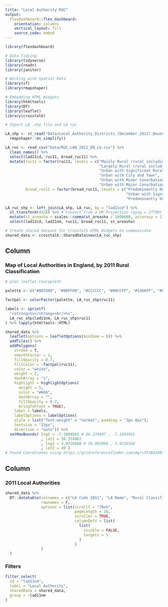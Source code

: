 ```yaml
---
title: "Local Authority RUC"
output: 
  flexdashboard::flex_dashboard:
    orientation: columns
    vertical_layout: fill
    source_code: embed
---
```


```r

library(flexdashboard)

# Data Tidying
library(tidyverse)
library(readr)
library(janitor)

# Working with Spatial Data
library(sf)
library(rmapshaper)

# Embedding HTML Widgets
library(htmltools)
library(DT)
library(leaflet)
library(crosstalk)

```

```r
# Import LA .shp file and LA ruc

LA_shp <- st_read("Data/Local_Authority_Districts_(December_2011)_Boundaries_EW_BFC.shp") %>%
  rmapshaper::ms_simplify()

LA_ruc <- read_csv("Data/RUC_LAD_2011_EN_LU.csv") %>%
  clean_names() %>%
  select(lad11cd, ruc11, broad_ruc11) %>%
  mutate(ruc11 = factor(ruc11, levels = c("Mainly Rural (rural including hub towns >=80%)",
                                          "Largely Rural (rural including hub towns 50-79%)",
                                          "Urban with Significant Rural (rural including hub towns 26-49%)",
                                          "Urban with City and Town",
                                          "Urban with Minor Conurbation",
                                          "Urban with Major Conurbation")),
         broad_ruc11 = factor(broad_ruc11, levels = c("Predominantly Rural",
                                                      "Urban with Significant Rural",
                                                      "Predominantly Urban")))

LA_ruc_shp <- left_join(LA_shp, LA_ruc, by = "lad11cd") %>%
  st_transform(4326) %>% # Convert from a UK Projection (epsg = 27700) to a Global Projection (epsg = 4326)
  mutate(st_areasha = scales::comma(st_areasha / 1000000, accuracy = 1)) %>%
  select(lad11cd, lad11nm, ruc11, broad_ruc11, st_areasha)

# Create shared dataset for CrossTalk HTML Widgets to communicate
shared_data <- crosstalk::SharedData$new(LA_ruc_shp)

```



Column {data-width=500}
-----------------------------------------------------------------------

### Map of Local Authorities in England, by 2011 Rural Classification

```r
# plot leaflet choropleth

palette <- c("#003300", "#00FF00", "#CCCCCC", "#00CCFF", "#3366FF", "#0000FF")

factpal <- colorFactor(palette, LA_ruc_shp$ruc11)

labels <- sprintf(
  "<strong>%s</strong><br/>%s",
  LA_ruc_shp$lad11nm, LA_ruc_shp$ruc11
) %>% lapply(htmltools::HTML)

shared_data %>%
  leaflet(options = leafletOptions(minZoom = 6)) %>%
  addTiles() %>%
  addPolygons(
    stroke = T, 
    smoothFactor = 1, 
    fillOpacity = 0.7,
    fillColor = ~factpal(ruc11),
    color = "white",
    weight = 2,
    dashArray = "1",
    highlight = highlightOptions(
      weight = 5,
      color = "#666",
      dashArray = "",
      fillOpacity = 0.7,
      bringToFront = TRUE),
    label = labels,
    labelOptions = labelOptions(
    style = list("font-weight" = "normal", padding = "3px 8px"),
    textsize = "15px",
    direction = "auto")) %>%
  setMaxBounds( lng1 = -7.1894561 # 56.374987 , -7.1894561
                , lat1 = 56.374987
                , lng2 = 3.9726560 # 50.002090 , 3.9726560
                , lat2 = 49 )
# Found Coordinates using https://gridreferencefinder.com/#gr=TF3682097955|Point_s_A|1,NL7974532393|Point_s_C|1&ll=58.872857|-10.283202|Point_s_B|1,50.339852|4.3945353|Point_s_D|1,49.888972|7.7519529|Point_s_E|1,50.002090|3.9726560|Point_s_F|1

```

Column {data-width=500}
-----------------------------------------------------------------------

### 2011 Local Authorities

```r
shared_data %>%
  DT::datatable(colnames = c("LA Code 2011", "LA Name", "Rural Classification (RUC)", "Broad RUC", "Area (km^2)", "Geometry"),
                rownames = F,
                options = list(scrollY = "70vh",
                               pageLength = 10,
                               scroller = TRUE,
                               columnDefs = list(
                                 list(
                                   visible = FALSE,
                                   targets = 5
                                 )
                               )
                )
  )
```

### Filters

```r

filter_select(
  id = "lad11nm",
  label = "Local Authority",
  sharedData = shared_data,
  group = ~lad11nm
)

```


